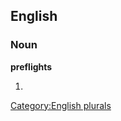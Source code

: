 
==English==

===Noun===
'''preflights'''

# {{plural of|[[preflight]]}}

[[Category:English plurals]]